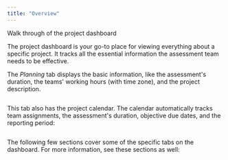 ```yaml
---
title: "Overview"
---
```


Walk through of the project dashboard

The project dashboard is your go-to place for viewing everything about a specific project. It tracks all the essential information the assessment team needs to be effective.

The _Planning_ tab displays the basic information, like the assessment's duration, the teams' working hours (with time zone), and the project description.

<Frame>
  <img src="/images/features/image-5.avif" alt=""/>
</Frame>

This tab also has the project calendar. The calendar automatically tracks team assignments, the assessment's duration, objective due dates, and the reporting period:

<Frame>
  <img src="/images/features/image-6.avif" alt=""/>
</Frame>

The following few sections cover some of the specific tabs on the dashboard. For more information, see these sections as well:

<CardGroup cols={3}> <Card title="Infrastructure Management" icon="server" iconType="solid" href="/features/infrastructure-management" /> <Card title="Reporting" icon="chart-bar" iconType="solid" href="/features/reporting" /> <Card title="Activity Logging" icon="clipboard-list" iconType="solid" href="/features/operation-logs" /> </CardGroup>

